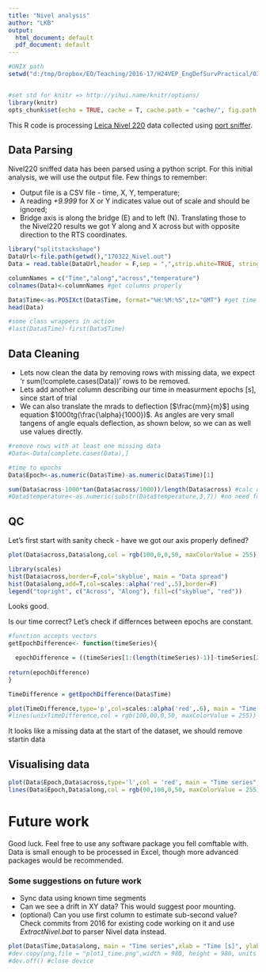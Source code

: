 ```yaml
---
title: "Nivel analysis"
author: "LKB"
output:
  html_document: default
  pdf_document: default
---
```


```r
#UNIX path
setwd("d:/tmp/Dropbox/EO/Teaching/2016-17/H24VEP_EngDefSurvPractical/03 Bridge/Nivel/")


#set std for knitr => http://yihui.name/knitr/options/
library(knitr)
opts_chunk$set(echo = TRUE, cache = T, cache.path = "cache/", fig.path = "figure/", warning = FALSE,error=FALSE,message=F,strip.white=T)
```



This R code is processing [Leica Nivel 220](http://www.leica-geosystems.co.uk/en/Leica-Nivel210Nivel220_33357.htm) data collected using [port sniffer](https://technet.microsoft.com/en-us/sysinternals/bb896644). 

## Data Parsing

Nivel220 sniffed data has been parsed using a python script. For this initial analysis, we will use the output file. 
Few things to remember:

* Output file is a CSV file - time, X, Y, temperature;
* A reading *+9.999* for X or Y indicates value out of scale and should be ignored;
* Bridge axis is along the bridge (E) and to left (N). Translating those to the Nivel220 results we got Y along and X across but with opposite direction to the RTS coordinates.



```r
library("splitstackshape")
DataUrl<-file.path(getwd(),"170322_Nivel.out")
Data = read.table(DataUrl,header = F,sep = ",",strip.white=TRUE, stringsAsFactors = F, na.strings = c('9.999') )

columnNames = c("Time","along","across","temperature")
colnames(Data)<-columnNames #get columns properly

Data$Time<-as.POSIXct(Data$Time, format="%H:%M:%S",tz="GMT") #get time class properly
head(Data)

#some class wrappers in action
#last(Data$Time)-first(Data$Time)

```

## Data Cleaning

* Lets now clean the data by removing rows with missing data, we expect 'r sum(!complete.cases(Data))' rows to be removed.
* Lets add another column describing our time in measurment epochs [s], since start of trial
* We can also translate the mrads to deflection [$\frac{mm}{m}$] using equation $1000tg(\frac{\alpha}{1000})$. As angles are very small tangens of angle equals deflection, as shown below, so we can as well use values directly.

```r
#remove rows with at least one missing data
#Data<-Data[complete.cases(Data),]

#time to epochs
Data$Epoch<-as.numeric(Data$Time)-as.numeric(Data$Time)[1]

sum(Data$across-1000*tan(Data$across/1000))/length(Data$across) #calc diff in [mm]
#Data$temperature<-as.numeric(substr(Data$temperature,3,7)) #no need for that
```


## QC

Let's first start with sanity check - have we got our axis properly defined?

```r
plot(Data$across,Data$along,col = rgb(100,0,0,50, maxColorValue = 255), asp =1, main = "XY spread")

library(scales)
hist(Data$across,border=F,col='skyblue', main = "Data spread")
hist(Data$along,add=T,col=scales::alpha('red',.5),border=F)
legend("topright", c("Across", "Along"), fill=c("skyblue", "red"))
```
Looks good.

Is our time correct? Let's check if differnces between epochs are constant.

```r

#function accepts vectors
getEpochDifference<- function(timeSeries){

  epochDifference = ((timeSeries[1:(length(timeSeries)-1)]-timeSeries[2:(length(timeSeries))]))
  
return(epochDifference)
}
```


```r

TimeDifference = getEpochDifference(Data$Time)

plot(TimeDifference,type='p',col=scales::alpha('red',.6), main = "Time difference between epochs",ylab = "time diff [s]")
#lines(unixTimeDifference,col = rgb(100,00,0,50, maxColorValue = 255))


```

It looks like a missing data at the start of the dataset, we should remove startin data

## Visualising data




```r
plot(Data$Epoch,Data$across,type='l',col = 'red', main = "Time series",xlab = "time [s]", ylab = "movement [mrad]")
lines(Data$Epoch,Data$along,col = rgb(00,100,0,50, maxColorValue = 255))

```


# Future work

Good luck. Feel free to use any software package you fell comftable with. Data is small enough to be processed in Excel, though more advanced packages would be recommended.


### Some suggestions on future work 

* Sync data using known time segments
* Can we see a drift in XY data? This would suggest poor mounting.
* (optional) Can you use first column to estimate sub-second value? Check commits from 2016 for existing code working on it and use *ExtractNivel.bat* to parser Nivel data instead.

```r
plot(Data$Time,Data$along, main = "Time series",xlab = "Time [s]", ylab = "Along [mrad]")
#dev.copy(png,file = "plot1_time.png",width = 980, height = 980, units = "px", pointsize = 25)
#dev.off() #close device
```


